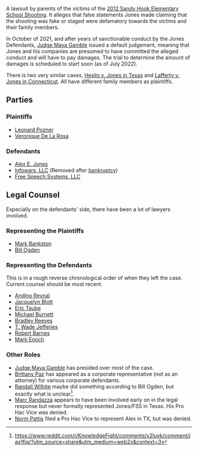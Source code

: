 A lawsuit by parents of the victims of the [https://en.wikipedia.org/wiki/Sandy_Hook_Elementary_School_shooting 2012 Sandy Hook Elementary School Shooting]. It alleges that false statements Jones made claiming that the shooting was fake or staged were defamatory towards the victims and their family members.

In October of 2021, and after years of sanctionable conduct by the Jones Defendants, [[Judge Maya Gamble]] issued a default judgement, meaning that Jones and his companies are presumed to have committed the alleged conduct and will have to pay damages. The trial to determine the amount of damages is scheduled to start soon (as of July 2022).

There is two very similar cases, [[Texas Sandy Hook Lawsuit (Heslin v. Jones)|Heslin v. Jones in Texas]] and [[Connecticut Sandy Hook Lawsuit (Lafferty v. Jones)|Lafferty v. Jones in Connecticut]]. All have different family members as plaintiffs.
==Parties==
===Plaintiffs===
*[[Leonard Pozner]]
*[[Sandy Hook Family Members|Veronique De La Rosa]]
===Defendants===
*[[Alex Jones|Alex E. Jones]]
*[[InfoW LLC|Infowars, LLC]] (Removed after [[InfoW et. al. Bankruptcy Case|bankruptcy]])
*[[Free Speech Systems LLC|Free Speech Systems, LLC]]
==Legal Counsel==
Especially on the defendants' side, there have been a lot of lawyers involved.
===Representing the Plaintiffs===
*[[Mark Bankston]]
*[[Bill Ogden]]
===Representing the Defendants===
This is in a rough reverse chronological order of when they left the case. Current counsel should be most recent.
*[[Andino Reynal]]
*[[Jacquelyn Blott]]
*[[Eric Taube]]
*[[Michael Burnett]]
*[[Bradley Reeves]]
*[[T. Wade Jefferies]]
*[[Robert Barnes]]
*[[Mark Enoch]]
===Other Roles===
*[[Judge Maya Gamble]] has presided over most of the case.
*[[Brittany Paz]] has appeared as a corporate representative (not as an attorney) for various corporate defendants.
*[[Randall Wilhite]] maybe did something according to Bill Ogden, but exactly what is unclear<ref>https://www.reddit.com/r/KnowledgeFight/comments/v2luvk/comment/iax1fjq/?utm_source=share&utm_medium=web2x&context=3</ref>.
*[[Marc Randazza]] appears to have been involved early on in the legal response but never formally represented Jones/FSS in Texas. His Pro Hac Vice was denied.
*[[Norm Pattis]] filed a Pro Hac Vice to represent Alex in TX, but was denied.
<references />